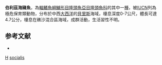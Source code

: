 {{Speciesbox 
| taxon = Halichoeres socialis
| status = CR
| status_system = IUCN3.1
| authority = [[Randall|Randall]] & [[Lobel|Lobel]], 2003
| synonyms = 
}}

'''伯利茲海豬魚'''，為[[輻鰭魚綱|輻鰭魚綱]][[鱸形目|鱸形目]][[隆頭魚亞目|隆頭魚亞目]][[隆頭魚科|隆頭魚科]]的其中一[[種|種]]，被[[IUCN|IUCN]]列為極危保育類動物，分布於中西[[大西洋|大西洋]]的[[貝里斯|貝里斯]]海域，棲息深度0-7公尺，體長可達4.7公分，棲息在礁沙混合區海域，成群活動，生活習性不明。

==参考文献==
*{{FishBase_species|genus=Halichoeres|species=socialis|year=2013|month=7}}

{{taxonbar}}
[[Category:2003年描述的鱼类|H]]
[[Category:海豬魚屬|socialis]]